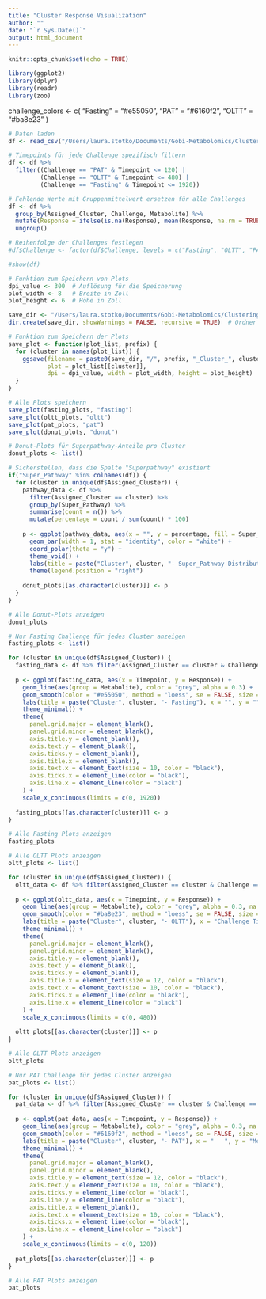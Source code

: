 ```yaml
---
title: "Cluster Response Visualization"
author: ""
date: "`r Sys.Date()`"
output: html_document
---
```


```r
knitr::opts_chunk$set(echo = TRUE)
```

```r
library(ggplot2)
library(dplyr)
library(readr)
library(zoo)
```

challenge_colors <- c(
	"Fasting" = "#e55050", 
	"PAT" = "#6160f2", 
	"OLTT" = "#ba8e23"
)

```r
# Daten laden
df <- read_csv("/Users/laura.stotko/Documents/Gobi-Metabolomics/Clustering/mfuzz_clusters_corrected.csv")

# Timepoints für jede Challenge spezifisch filtern
df <- df %>% 
  filter((Challenge == "PAT" & Timepoint <= 120) |
         (Challenge == "OLTT" & Timepoint <= 480) |
         (Challenge == "Fasting" & Timepoint <= 1920))

# Fehlende Werte mit Gruppenmittelwert ersetzen für alle Challenges
df <- df %>%
  group_by(Assigned_Cluster, Challenge, Metabolite) %>%
  mutate(Response = ifelse(is.na(Response), mean(Response, na.rm = TRUE), Response)) %>%
  ungroup()

# Reihenfolge der Challenges festlegen
#df$Challenge <- factor(df$Challenge, levels = c("Fasting", "OLTT", "PAT"))

#show(df)
```


```r
# Funktion zum Speichern von Plots
dpi_value <- 300  # Auflösung für die Speicherung
plot_width <- 8   # Breite in Zoll
plot_height <- 6  # Höhe in Zoll

save_dir <- "/Users/laura.stotko/Documents/Gobi-Metabolomics/Clustering/plots_sep"
dir.create(save_dir, showWarnings = FALSE, recursive = TRUE)  # Ordner erstellen falls nicht vorhanden

# Funktion zum Speichern der Plots
save_plot <- function(plot_list, prefix) {
  for (cluster in names(plot_list)) {
    ggsave(filename = paste0(save_dir, "/", prefix, "_Cluster_", cluster, ".png"),
           plot = plot_list[[cluster]],
           dpi = dpi_value, width = plot_width, height = plot_height)
  }
}

# Alle Plots speichern
save_plot(fasting_plots, "fasting")
save_plot(oltt_plots, "oltt")
save_plot(pat_plots, "pat")
save_plot(donut_plots, "donut")
```

```r
# Donut-Plots für Superpathway-Anteile pro Cluster
donut_plots <- list()

# Sicherstellen, dass die Spalte "Superpathway" existiert
if("Super_Pathway" %in% colnames(df)) {
  for (cluster in unique(df$Assigned_Cluster)) {
    pathway_data <- df %>%
      filter(Assigned_Cluster == cluster) %>%
      group_by(Super_Pathway) %>%
      summarise(count = n()) %>%
      mutate(percentage = count / sum(count) * 100)
    
    p <- ggplot(pathway_data, aes(x = "", y = percentage, fill = Super_Pathway)) +
      geom_bar(width = 1, stat = "identity", color = "white") +
      coord_polar(theta = "y") +
      theme_void() +
      labs(title = paste("Cluster", cluster, "- Super_Pathway Distribution")) +
      theme(legend.position = "right")
    
    donut_plots[[as.character(cluster)]] <- p
  }
}

# Alle Donut-Plots anzeigen
donut_plots
```

```r
# Nur Fasting Challenge für jedes Cluster anzeigen
fasting_plots <- list()

for (cluster in unique(df$Assigned_Cluster)) {
  fasting_data <- df %>% filter(Assigned_Cluster == cluster & Challenge == "Fasting")
  
  p <- ggplot(fasting_data, aes(x = Timepoint, y = Response)) +
    geom_line(aes(group = Metabolite), color = "grey", alpha = 0.3) +
    geom_smooth(color = "#e55050", method = "loess", se = FALSE, size = 1) +
    labs(title = paste("Cluster", cluster, "- Fasting"), x = "", y = "") +
    theme_minimal() +
    theme(
      panel.grid.major = element_blank(),
      panel.grid.minor = element_blank(),
      axis.title.y = element_blank(),
      axis.text.y = element_blank(),
      axis.ticks.y = element_blank(),
      axis.title.x = element_blank(),
      axis.text.x = element_text(size = 10, color = "black"),
      axis.ticks.x = element_line(color = "black"),
      axis.line.x = element_line(color = "black")
    ) +
    scale_x_continuous(limits = c(0, 1920))
  
  fasting_plots[[as.character(cluster)]] <- p
}

# Alle Fasting Plots anzeigen
fasting_plots
```

```r
# Alle OLTT Plots anzeigen
oltt_plots <- list()

for (cluster in unique(df$Assigned_Cluster)) {
  oltt_data <- df %>% filter(Assigned_Cluster == cluster & Challenge == "OLTT")
  
  p <- ggplot(oltt_data, aes(x = Timepoint, y = Response)) +
    geom_line(aes(group = Metabolite), color = "grey", alpha = 0.3, na.rm = TRUE) +
    geom_smooth(color = "#ba8e23", method = "loess", se = FALSE, size = 1) +
    labs(title = paste("Cluster", cluster, "- OLTT"), x = "Challenge Time [min]", y = "") +
    theme_minimal() +
    theme(
      panel.grid.major = element_blank(),
      panel.grid.minor = element_blank(),
      axis.title.y = element_blank(),
      axis.text.y = element_blank(),
      axis.ticks.y = element_blank(),
      axis.title.x = element_text(size = 12, color = "black"),
      axis.text.x = element_text(size = 10, color = "black"),
      axis.ticks.x = element_line(color = "black"),
      axis.line.x = element_line(color = "black")
    ) +
    scale_x_continuous(limits = c(0, 480))
  
  oltt_plots[[as.character(cluster)]] <- p
}

# Alle OLTT Plots anzeigen
oltt_plots
```


```r
# Nur PAT Challenge für jedes Cluster anzeigen
pat_plots <- list()

for (cluster in unique(df$Assigned_Cluster)) {
  pat_data <- df %>% filter(Assigned_Cluster == cluster & Challenge == "PAT")
  
  p <- ggplot(pat_data, aes(x = Timepoint, y = Response)) +
    geom_line(aes(group = Metabolite), color = "grey", alpha = 0.3, na.rm = TRUE) +
    geom_smooth(color = "#6160f2", method = "loess", se = FALSE, size = 1) +
    labs(title = paste("Cluster", cluster, "- PAT"), x = "   ", y = "Metabolite Response") +
    theme_minimal() +
    theme(
      panel.grid.major = element_blank(),
      panel.grid.minor = element_blank(),
      axis.title.y = element_text(size = 12, color = "black"),
      axis.text.y = element_text(size = 10, color = "black"),
      axis.ticks.y = element_line(color = "black"),
      axis.line.y = element_line(color = "black"),
      axis.title.x = element_blank(),
      axis.text.x = element_text(size = 10, color = "black"),
      axis.ticks.x = element_line(color = "black"),
      axis.line.x = element_line(color = "black")
    ) +
    scale_x_continuous(limits = c(0, 120))
  
  pat_plots[[as.character(cluster)]] <- p
}

# Alle PAT Plots anzeigen
pat_plots
```

